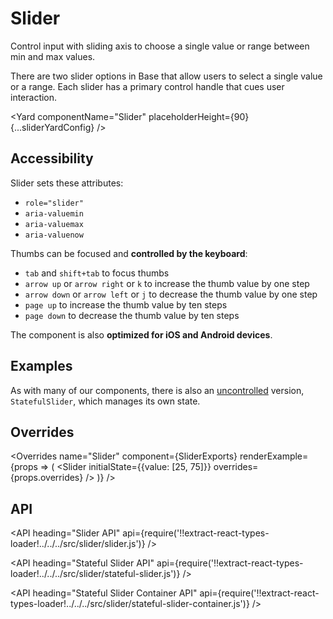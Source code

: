 <!--
Copyright (c) 2018-2019 Uber Technologies, Inc.

This source code is licensed under the MIT license found in the
LICENSE file in the root directory of this source tree.
-->






# Slider

Control input with sliding axis to choose a single value or range between min and max values.

There are two slider options in Base that allow users to select a single value or a range.
Each slider has a primary control handle that cues user interaction.

<Yard componentName="Slider" placeholderHeight={90} {...sliderYardConfig} />

## Accessibility

Slider sets these attributes:

- `role="slider"`
- `aria-valuemin`
- `aria-valuemax`
- `aria-valuenow`

Thumbs can be focused and **controlled by the keyboard**:

- `tab` and `shift+tab` to focus thumbs
- `arrow up` or `arrow right` or `k` to increase the thumb value by one step
- `arrow down` or `arrow left` or `j` to decrease the thumb value by one step
- `page up` to increase the thumb value by ten steps
- `page down` to decrease the thumb value by ten steps

The component is also **optimized for iOS and Android devices**.

## Examples

<Example title="Basic usage" path="slider/basic.js">
  <Basic />
</Example>

<Example title="Range" path="slider/range.js">
  <Range />
</Example>

<Example title="Disabled state" path="slider/disabled.js">
  <Disabled />
</Example>

<Example title="Custom min, max and step" path="slider/step-min-max.js">
  <StepMinMax />
</Example>

<Example title="Custom ticks" path="slider/custom-ticks.js">
  <CustomTicks />
</Example>

<Example title="Overrides usage" path="slider/overrides.js">
  <Customization />
</Example>

<Example title="Stateful (uncontrolled) usage" path="slider/stateful.js">
  <Stateful />
</Example>

As with many of our components, there is also an [uncontrolled](https://reactjs.org/docs/uncontrolled-components.html) version, `StatefulSlider`, which manages its own state.

## Overrides

<Overrides
  name="Slider"
  component={SliderExports}
  renderExample={props => (
    <Slider initialState={{value: [25, 75]}} overrides={props.overrides} />
  )}
/>

## API

<API
  heading="Slider API"
  api={require('!!extract-react-types-loader!../../../src/slider/slider.js')}
/>

<API
  heading="Stateful Slider API"
  api={require('!!extract-react-types-loader!../../../src/slider/stateful-slider.js')}
/>

<API
  heading="Stateful Slider Container API"
  api={require('!!extract-react-types-loader!../../../src/slider/stateful-slider-container.js')}
/>

<Exports
  component={SliderExports}
  title="Slider exports"
  path="baseui/slider"
/>
